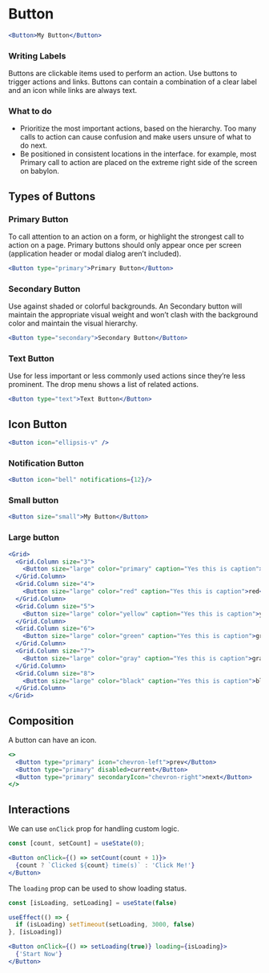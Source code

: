 
# Button

<Documenter component={Button}>

```jsx preview
<Button>My Button</Button>
```

</Documenter>

### Writing Labels

Buttons are clickable items used to perform an action. Use buttons to trigger actions and links. Buttons can contain a combination of a clear label and an icon while links are always text.

### What to do

* Prioritize the most important actions, based on the hierarchy. Too many calls to action can cause confusion and make users unsure of what to do next.
* Be positioned in consistent locations in the interface. for example, most Primary call to action are placed on the extreme right side of the screen on babylon.

## Types of Buttons

### Primary Button

To call attention to an action on a form, or highlight the strongest call to action on a page. Primary buttons should only appear once per screen
(application header or modal dialog aren’t included).

```jsx preview
<Button type="primary">Primary Button</Button>
```

### Secondary Button

Use against shaded or colorful backgrounds. An Secondary button will maintain the appropriate visual weight and won’t clash with the
background color and maintain the visual hierarchy.

```jsx preview
<Button type="secondary">Secondary Button</Button>
```

### Text Button

Use for less important or less commonly used actions since they’re less prominent. The drop menu shows a list of related actions.

```jsx preview
<Button type="text">Text Button</Button>
```


## Icon Button

```jsx preview
<Button icon="ellipsis-v" />
```

### Notification Button

```jsx preview
<Button icon="bell" notifications={12}/>
```

### Small button

```jsx preview
<Button size="small">My Button</Button>
```

### Large button

```jsx preview
<Grid>
  <Grid.Column size="3">
    <Button size="large" color="primary" caption="Yes this is caption">Primary</Button>
  </Grid.Column>
  <Grid.Column size="4">
    <Button size="large" color="red" caption="Yes this is caption">red</Button>
  </Grid.Column>
  <Grid.Column size="5">
    <Button size="large" color="yellow" caption="Yes this is caption">yellow</Button>
  </Grid.Column>
  <Grid.Column size="6">
    <Button size="large" color="green" caption="Yes this is caption">green</Button>
  </Grid.Column>
  <Grid.Column size="7">
    <Button size="large" color="gray" caption="Yes this is caption">gray</Button>
  </Grid.Column>
  <Grid.Column size="8">
    <Button size="large" color="black" caption="Yes this is caption">black</Button>
  </Grid.Column>
</Grid>
```

## Composition

A button can have an icon.

```jsx preview
<>
  <Button type="primary" icon="chevron-left">prev</Button>
  <Button type="primary" disabled>current</Button>
  <Button type="primary" secondaryIcon="chevron-right">next</Button>
</>
```

## Interactions

We can use `onClick` prop for handling custom logic.

```jsx preview
const [count, setCount] = useState(0);

<Button onClick={() => setCount(count + 1)}>
  {count ? `Clicked ${count} time(s)` : 'Click Me!'}
</Button>
```

The `loading` prop can be used to show loading status.

```jsx preview
const [isLoading, setLoading] = useState(false)

useEffect(() => {
  if (isLoading) setTimeout(setLoading, 3000, false)
}, [isLoading])

<Button onClick={() => setLoading(true)} loading={isLoading}>
  {'Start Now'}
</Button>
```
